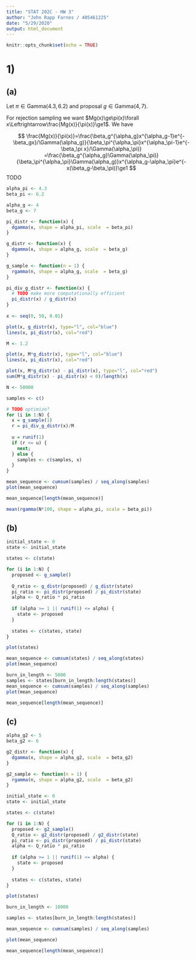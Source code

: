 ```yaml
---
title: "STAT 202C - HW 3"
author: "John Rapp Farnes / 405461225"
date: "5/29/2020"
output: html_document
---
```


```r
knitr::opts_chunk$set(echo = TRUE)
```

# 1)

## (a)

Let $\pi \in \text{Gamma}(4.3,6.2)$ and proposal $g \in \text{Gamma}(4,7)$.

For rejection sampling we want $Mg(x)\ge\pi(x)\forall x\Leftrightarrow\frac{Mg(x)}{\pi(x)}\ge1$. We have

$$
\frac{Mg(x)}{\pi(x)}=\frac{\beta_g^{\alpha_g}x^{\alpha_g-1}e^{-\beta_gx}/\Gamma(\alpha_g)}{\beta_\pi^{\alpha_\pi}x^{\alpha_\pi-1}e^{-\beta_\pi x}/\Gamma(\alpha_\pi)}
=\frac{\beta_g^{\alpha_g}\Gamma(\alpha_\pi)}{\beta_\pi^{\alpha_\pi}\Gamma(\alpha_g)}x^{\alpha_g-\alpha_\pi}e^{-x(\beta_g-\beta_\pi)}\ge1
$$
TODO

```r
alpha_pi <- 4.3
beta_pi <- 6.2

alpha_g <- 4
beta_g <- 7

pi_distr <- function(x) {
  dgamma(x, shape = alpha_pi, scale  = beta_pi)
}

g_distr <- function(x) {
  dgamma(x, shape = alpha_g, scale  = beta_g)
}

g_sample <- function(n = 1) {
  rgamma(n, shape = alpha_g, scale  = beta_g)
}

pi_div_g_distr <- function(x) {
  # TODO make more computationally efficient
  pi_distr(x) / g_distr(x)
}
  
x <- seq(0, 50, 0.01)

plot(x, g_distr(x), type="l", col="blue")
lines(x, pi_distr(x), col="red")
```

```r
M <- 1.2

plot(x, M*g_distr(x), type="l", col="blue")
lines(x, pi_distr(x), col="red")

plot(x, M*g_distr(x) - pi_distr(x), type="l", col="red")
sum(M*g_distr(x) - pi_distr(x) < 0)/length(x)
```


```r
N <- 50000

samples <- c()

# TODO optimize?
for (i in 1:N) {
  x = g_sample(1)
  r = pi_div_g_distr(x)/M
  
  u = runif(1)
  if (r <= u) {
    next;
  } else {
    samples <- c(samples, x)
  }
}

mean_sequence <- cumsum(samples) / seq_along(samples)
plot(mean_sequence)

mean_sequence[length(mean_sequence)]
```

```r
mean(rgamma(N*100, shape = alpha_pi, scale = beta_pi))
```

## (b)

```r
initial_state <- 0
state <- initial_state

states <- c(state)

for (i in 1:N) {
  proposed <- g_sample()
  
  Q_ratio <- g_distr(proposed) / g_distr(state)
  pi_ratio <- pi_distr(proposed) / pi_distr(state)
  alpha <- Q_ratio * pi_ratio
  
  if (alpha >= 1 || runif(1) <= alpha) {
    state <- proposed
  }
    
  states <- c(states, state)
}

plot(states)

mean_sequence <- cumsum(states) / seq_along(states)
plot(mean_sequence)

burn_in_length <- 5000
samples <- states[burn_in_length:length(states)]
mean_sequence <- cumsum(samples) / seq_along(samples)
plot(mean_sequence)

mean_sequence[length(mean_sequence)]
```

## (c)

```r
alpha_g2 <- 5
beta_g2 <- 6

g2_distr <- function(x) {
  dgamma(x, shape = alpha_g2, scale  = beta_g2)
}

g2_sample <- function(n = 1) {
  rgamma(n, shape = alpha_g2, scale  = beta_g2)
}

initial_state <- 0
state <- initial_state

states <- c(state)

for (i in 1:N) {
  proposed <- g2_sample()
  Q_ratio <- g2_distr(proposed) / g2_distr(state)
  pi_ratio <- pi_distr(proposed) / pi_distr(state)
  alpha <- Q_ratio * pi_ratio
  
  if (alpha >= 1 || runif(1) <= alpha) {
    state <- proposed
  }
    
  states <- c(states, state)
}

plot(states)

burn_in_length <- 10000

samples <- states[burn_in_length:length(states)]

mean_sequence <- cumsum(samples) / seq_along(samples)

plot(mean_sequence)

mean_sequence[length(mean_sequence)]
```


